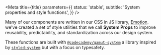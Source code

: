 

<Meta
  title={title}
  parameters={{
    status: 'stable',
    subtitle: 'System properties and style functions',
  }}
/>

Many of our components are written in our CSS in JS library, [Emotion](https://emotion.sh/). we've created a set of style utilities that we call **System Props** to improve reusability, predictability, and standardization across our design system.

These functions are built with [`@codecademy/gamut-system`](https://github.com/Codecademy/client-modules/tree/main/packages/gamut-system) a library inspired by [`styled-system`](https://styled-system.com/) but with a focus on typesafety.

<TableOfContents />
